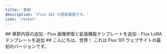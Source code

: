 ```yaml
---
title: '更新'
description: 'Flux 101 の更新履歴です。'
icon: 'rocket'
---
```


<Update label="2024-12-12" description="v0.2">
  ## 章節内容の追加
  - Flux 画像修復と拡張機能テンプレートを追加
  - Flux LoRA テンプレートを追加
</Update>

<Update label="2024-11-29" description="v0.1">
  ## こんにちは、世界！
  これは Flux 101 ウェブサイトの最初のバージョンです。
</Update>
